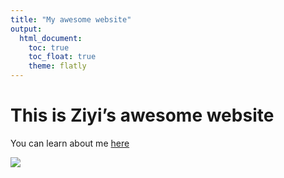 ```yaml
---
title: "My awesome website"
output: 
  html_document:
    toc: true
    toc_float: true
    theme: flatly
---
```


# This is Ziyi's awesome website

You can learn about me [here](About.html)

![](https://images8.alphacoders.com/104/1040260.jpg)

